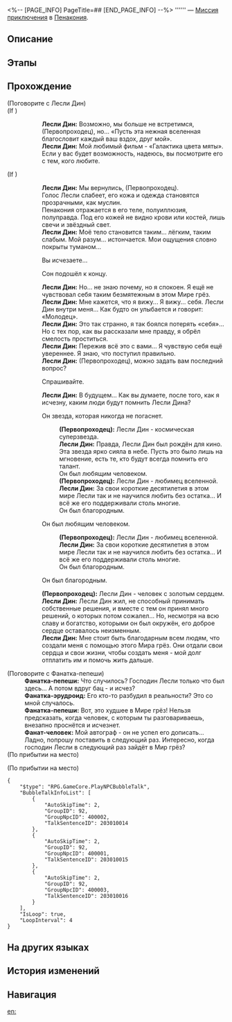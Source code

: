<%-- [PAGE_INFO]
PageTitle=##
[END_PAGE_INFO] --%>
{{Дополнить|Диалоги.}}
{{Миссия Инфобокс
|id              = 2030003
|Название        = 
|Изображение     = Миссия .png
|Тип             = Миссия приключения
|Событие         = 
|Глава           = 
|Условия         = Завершена [[Миссия приключения]] «[[Космическая суперзвезда]]»
|Персонажи       = Лесли Дин; Первопроходец; Фанат-человек; Фанатка-пепеши; Фанатка-эрудроид
|СтартЛокация    = [[Пенакония]] — [[Золотой миг]]
|Мир             = Пенакония
|Предыдущая      = Космическая суперзвезда
|Следующая       = 
|Награды         = Фото с половиной автографа*1
}}
'''''' — [[Миссия приключения]] в [[Пенакония]].

==Описание==
{{Описание|<!--официальное описание из Перекрёстка судеб-->}}

==Этапы==


==Прохождение==
{{Дополнить}}

;(Поговорите с Лесли Дин)
;(If {{cx}}<!--SubMission Finish: 203000113-->)
::'''Лесли Дин:''' Возможно, мы больше не встретимся, {{MC|ж=госпожа|м=господин}} (Первопроходец), но... «Пусть эта нежная вселенная благословит каждый ваш вздох, друг мой».
::'''Лесли Дин:''' Мой любимый фильм - «Галактика цвета мяты». Если у вас будет возможность, надеюсь, вы посмотрите его с тем, кого любите.
;(If {{cx}}<!--SubMission not Finish: 203000113-->)
::'''Лесли Дин:''' Мы вернулись, {{MC|ж=госпожа|м=господин}} (Первопроходец).
::Голос Лесли слабеет, его кожа и одежда становятся прозрачными, как муслин.
::Пенакония отражается в его теле, полуиллюзия, полуправда. Под его кожей не видно крови или костей, лишь свечи и звёздный свет.
::'''Лесли Дин:''' Моё тело становится таким... лёгким, таким слабым. Мой разум... истончается. Мои ощущения словно покрыты туманом...
::{{Диалог|Стрелка}} Вы исчезаете...
::{{Диалог|Стрелка}} Сон подошёл к концу.
::'''Лесли Дин:''' Но... не знаю почему, но я спокоен. Я ещё не чувствовал себя таким безмятежным в этом Мире грёз.
::'''Лесли Дин:''' Мне кажется, что я вижу... Я вижу... себя. Лесли Дин внутри меня... Как будто он улыбается и говорит: «Молодец».
::'''Лесли Дин:''' Это так странно, я так боялся потерять «себя»... Но с тех пор, как вы рассказали мне правду, я обрёл смелость проститься.
::'''Лесли Дин:''' Пережив всё это с вами... Я чувствую себя ещё увереннее. Я знаю, что поступил правильно.
::'''Лесли Дин:''' {{MC|ж=Госпожа|м=Господин}} (Первопроходец), можно задать вам последний вопрос?
::{{Диалог|Стрелка}} Спрашивайте.
::'''Лесли Дин:''' В будущем... Как вы думаете, после того, как я исчезну, каким люди будут помнить Лесли Дина?
::{{Диалог|Стрелка}} Он звезда, которая никогда не погаснет.
:::'''(Первопроходец):''' Лесли Дин - космическая суперзвезда.
:::'''Лесли Дин:''' Правда, Лесли Дин был рождён для кино. Эта звезда ярко сияла в небе. Пусть это было лишь на мгновение, есть те, кто будут всегда помнить его талант.
:::Он был любящим человеком.
:::'''(Первопроходец):''' Лесли Дин - любимец вселенной.
:::'''Лесли Дин:''' За свои короткие десятилетия в этом мире Лесли так и не научился любить без остатка... И всё же его поддерживали столь многие.
:::Он был благородным.
::{{Диалог|Стрелка}} Он был любящим человеком.
:::'''(Первопроходец):''' Лесли Дин - любимец вселенной.
:::'''Лесли Дин:''' За свои короткие десятилетия в этом мире Лесли так и не научился любить без остатка... И всё же его поддерживали столь многие.
:::Он был благородным.
::{{Диалог|Стрелка}} Он был благородным.
::'''(Первопроходец):''' Лесли Дин - человек с золотым сердцем.
::'''Лесли Дин:''' Лесли Дин жил, не способный принимать собственные решения, и вместе с тем он принял много решений, о которых потом сожалел... Но, несмотря на всю славу и богатство, которыми он был окружён, его доброе сердце оставалось неизменным.
::'''Лесли Дин:''' Мне стоит быть благодарным всем людям, что создали меня с помощью этого Мира грёз. Они отдали свои сердца и свои жизни, чтобы создать меня - мой долг отплатить им и помочь жить дальше.
::{{tx}}

;(Поговорите с Фанатка-пепеши)
:'''Фанатка-пепеши:''' Что случилось? Господин Лесли только что был здесь... А потом вдруг бац - и исчез?
:'''Фанатка-эрудроид:''' Его кто-то разбудил в реальности? Это со мной случалось.
:'''Фанатка-пепеши:''' Вот, это худшее в Мире грёз! Нельзя предсказать, когда человек, с которым ты разговариваешь, внезапно проснётся и исчезнет.
:'''Фанат-человек:''' Мой автограф - он не успел его дописать... Ладно, попрошу поставить в следующий раз. Интересно, когда господин Лесли в следующий раз зайдёт в Мир грёз?
;(По прибытии на место)

;(По прибытии на место)
<pre>{
	"$type": "RPG.GameCore.PlayNPCBubbleTalk",
	"BubbleTalkInfoList": [
		{
			"AutoSkipTime": 2,
			"GroupID": 92,
			"GroupNpcID": 400002,
			"TalkSentenceID": 203010014
		},
		{
			"AutoSkipTime": 2,
			"GroupID": 92,
			"GroupNpcID": 400001,
			"TalkSentenceID": 203010015
		},
		{
			"AutoSkipTime": 2,
			"GroupID": 92,
			"GroupNpcID": 400003,
			"TalkSentenceID": 203010016
		}
	],
	"IsLoop": true,
	"LoopInterval": 4
}</pre>
{{Диалог Конец}}

==На других языках==
{{На других языках
|en   = 
|zhs  = 
|zht  = 
|ja   = 
|ko   = 
|es   = 
|fr   = 
|ru   = 
|th   = 
|vi   = 
|de   = 
|id   = 
|pt   = 
}}

==История изменений==
{{История изменений|3.5}}

==Навигация==
{{Миссия приключения Навбокс|Глава }}

[[en:]]
